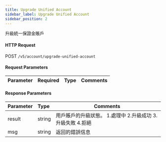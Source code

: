 ```yaml
---
title: Upgrade Unified Account
sidebar_label: Upgrade Unified Account
sidebar_position: 2
---
```

升級統一保證金賬戶

#### HTTP Request
POST `/v5/account/upgrade-unified-account`

#### Request Parameters
| Parameter | Required | Type | Comments|
|:----- |:-------|:-----|------ |


#### Response Parameters
| Parameter | Type | Comments|
|:----- |:-----|----- |
|result	|string	|用戶賬戶的升級狀態。 1.處理中 2.升級成功 3.升級失敗 4.拒絕
|msg |string |返回的錯誤信息